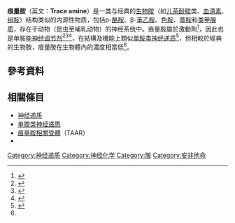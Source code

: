 {{expert|time=2017-04-06T16:42:36+00:00}}
{{medical}}
{{Infobox drug class
| Image    = Phenethylamine2DCSD.svg
| Alt      = Chemical structure diagrams
| Caption = 苯乙胺結構圖
| Use =
| MeshID = C434723
| Biological_target = 人類 {{tsl|en|trace amine-associated receptor 1|TAAR1}}
| Mechanism_of_action = [[激动剂|激动剂]]
| Chemical_class = 痕量的[[内源|内源]]胺<br />（每克大腦組織中的含量少於一奈克）
}}

'''痕量胺'''（英文：'''Trace amine'''）是一类与经典的[[生物胺|生物胺]]（如[[儿茶酚胺|儿茶酚胺]]类、[[血清素|血清素]]、[[组胺|组胺]]）结构类似的内源性物质，包括p-[[酪胺|酪胺]]、β-[[苯乙胺|苯乙胺]]、[[色胺|色胺]]、[[章胺|章胺]]和[[类甲腺质|类甲腺质]]，存在于动物（昆虫至哺乳动物）的神经系统中。痕量胺屬於{{le|TAAR1|TAAR1}}激動劑<ref name="pmid22038157">{{cite journal |vauthors=Panas MW, Xie Z, Panas HN, Hoener MC, Vallender EJ, Miller GM | title = Trace amine associated receptor 1 signaling in activated lymphocytes | journal = J Neuroimmune Pharmacol | volume = 7 | issue = 4 | pages = 866–76 |date=December 2012  | pmid = 22038157 | pmc = 3593117 | doi = 10.1007/s11481-011-9321-4 | quote = Trace Amine Associated Receptor 1 (TAAR1) is a G protein coupled receptor (GPCR) that responds to a wide spectrum of agonists, including endogenous trace amines, ...}}</ref>，因此也是单胺能[[神經調節|神经调节剂]]<ref name="Burchett">{{cite journal |vauthors=Burchett SA, Hicks TP | title = The mysterious trace amines: protean neuromodulators of synaptic transmission in mammalian brain | journal = Prog. Neurobiol. | volume = 79 | issue = 5–6 | pages = 223–46 |date=August 2006  | pmid = 16962229 | doi = 10.1016/j.pneurobio.2006.07.003 | url = }}</ref><ref name="Neuropsychopharm">{{cite journal | author = Berry MD | title = The potential of trace amines and their receptors for treating neurological and psychiatric diseases | journal = Rev Recent Clin Trials | volume = 2 | issue = 1 | pages = 3–19 |date=January 2007  | pmid = 18473983 | doi = 10.2174/157488707779318107| quote = changes in trace amines, in particular PE, have been identified as a possible factor for the onset of attention deficit/hyperactivity disorder (ADHD) [5, 27, 43, 78]. PE has been shown to induce hyperactivity and aggression, two of the cardinal clinical features of ADHD, in experimental animals [100]. Hyperactivity is also a symptom of phenylketonuria, which as discussed above is associated with a markedly elevated PE turnover [44]. Further, amphetamines, which have clinical utility in ADHD, are good ligands at trace amine receptors [2]. Of possible relevance in this aspect is modafanil, which has shown beneficial effects in ADHD patients [101] and has been reported to enhance the activity of PE at TAAR1 [102]. Conversely, methylphenidate, which is also clinically useful in ADHD, showed poor efficacy at the TAAR1 receptor [2]. In this respect it is worth noting that the enhancement of functioning at TAAR1 seen with modafanil was not a result of a direct interaction with TAAR1 [102].<br />More direct evidence has been obtained recently for a role of trace amines in ADHD. Urinary PE levels have been reported to be decreased in ADHD patients in comparison to both controls and patients with autism [103-105]. Evidence for a decrease in PE levels in the brain of ADHD patients has also recently been reported [4]. In addition, decreases in the urine and plasma levels of the PE metabolite phenylacetic acid and the precursors phenylalanine and tyrosine have been reported along with decreases in plasma tyramine [103]. Following treatment with methylphenidate, patients who responded positively showed a normalization of urinary PE, whilst non-responders showed no change from baseline values [105].}}</ref><ref name="Renaissance GPCR">{{cite journal |vauthors=Lindemann L, Hoener MC |title=A renaissance in trace amines inspired by a novel GPCR family |journal=Trends Pharmacol. Sci. |volume=26 |issue=5 |pages=274–281 |date=May 2005  |pmid=15860375 |doi=10.1016/j.tips.2005.03.007 |quote=In addition to the main metabolic pathway, TAs can also be converted by nonspecific N-methyltransferase (NMT) [22] and phenylethanolamine N-methyltransferase (PNMT) [23] to the corresponding secondary amines (e.g. synephrine [14], N-methylphenylethylamine and N-methyltyramine [15]), which display similar activities on TAAR1 (TA1) as their primary amine precursors...Both dopamine and 3-methoxytyramine, which do not undergo further N-methylation, are partial agonists of TAAR1 (TA1). ...<br />The dysregulation of TA levels has been linked to several diseases, which highlights the corresponding members of the TAAR family as potential targets for drug development. In this article, we focus on the relevance of TAs and their receptors to nervous system-related disorders, namely schizophrenia and depression; however, TAs have also been linked to other diseases such as migraine, attention deficit hyperactivity disorder, substance abuse and eating disorders [7,8,36]. Clinical studies report increased β-PEA plasma levels in patients suffering from acute schizophrenia [37] and elevated urinary excretion of β-PEA in paranoid schizophrenics [38], which supports a role of TAs in schizophrenia. As a result of these studies, β-PEA has been referred to as the body’s ‘endogenous amphetamine’ [39]}}</ref>，在結構及機能上類似[[单胺类神经递质|单胺类神经递质]]<ref name="Vascular">{{cite journal | author = Broadley KJ | title = The vascular effects of trace amines and amphetamines | journal = Pharmacol. Ther. | volume = 125 | issue = 3 | pages = 363–375 |date=March 2010 | pmid = 19948186 | doi = 10.1016/j.pharmthera.2009.11.005 | quote= Trace amines are metabolized in the mammalian body via monoamine oxidase (MAO; EC 1.4.3.4) (Berry, 2004) (Fig. 2) ... It deaminates primary and secondary amines that are free in the neuronal cytoplasm but not those bound in storage vesicles of the sympathetic neurone ... Similarly, β-PEA would not be deaminated in the gut as it is a selective substrate for MAO-B which is not found in the gut ...<br /> Brain levels of endogenous trace amines are several hundred-fold below those for the classical neurotransmitters noradrenaline, dopamine and serotonin but their rates of synthesis are equivalent to those of noradrenaline and dopamine and they have a very rapid turnover rate (Berry, 2004). Endogenous extracellular tissue levels of trace amines measured in the brain are in the low nanomolar range. These low concentrations arise because of their very short half-life ...}}</ref>，但相較於經典的生物胺，痕量胺在生物體內的濃度相當低<ref name="Vascular" />。

==參考資料==
{{reflist}}
== 相關條目 ==
* [[神经递质|神经递质]]
* [[单胺类神经递质|单胺类神经递质]]
* [[痕量胺相關受體|痕量胺相關受體]]（TAAR）
* {{tsl|en|TAAR1||TAAR1}}

{{Neurotransmitters}}
[[Category:神经递质|Category:神经递质]]
[[Category:神经化学|Category:神经化学]]
[[Category:胺|Category:胺]]
[[Category:安非他命|Category:安非他命]]
<!--{{tsl|en|Category:TAAR1 agonists||Category:TAAR1 agonists}}
{{tsl|en|Category:Trace amines||Category:Trace amines}}-->